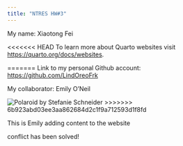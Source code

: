 ```yaml
---
title: "NTRES HW#3"
---
```


My name: Xiaotong Fei

<<<<<<< HEAD
To learn more about Quarto websites visit <https://quarto.org/docs/websites>.
 
=======
Link to my personal Github account: <https://github.com/LindOreoFrk>

My collaborator: Emily O'Neil

![Polaroid by Stefanie Schneider](https://image.invaluable.com/housePhotos/Auctionata/52/570852/H4580-L77728566.jpg)
>>>>>>> 6b923abd03ee3aa862684d2c1f9a712593d1f8fd

This is Emily adding content to the website
 
conflict has been solved! 





